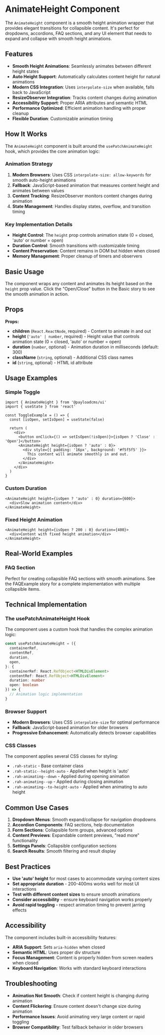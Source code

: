 # AnimateHeight Component

The `AnimateHeight` component is a smooth height animation wrapper that provides elegant transitions for collapsible content. It's perfect for dropdowns, accordions, FAQ sections, and any UI element that needs to expand and collapse with smooth height animations.

## Features

- **Smooth Height Animations**: Seamlessly animates between different height states
- **Auto Height Support**: Automatically calculates content height for natural animations
- **Modern CSS Integration**: Uses `interpolate-size` when available, falls back to JavaScript
- **ResizeObserver Integration**: Tracks content changes during animation
- **Accessibility Support**: Proper ARIA attributes and semantic HTML
- **Performance Optimized**: Efficient animation handling with proper cleanup
- **Flexible Duration**: Customizable animation timing

## How It Works

The `AnimateHeight` component is built around the `usePatchAnimateHeight` hook, which provides the core animation logic:

### Animation Strategy

1. **Modern Browsers**: Uses CSS `interpolate-size: allow-keywords` for smooth auto-height animations
2. **Fallback**: JavaScript-based animation that measures content height and animates between values
3. **Content Tracking**: ResizeObserver monitors content changes during animation
4. **State Management**: Handles display states, overflow, and transition timing

### Key Implementation Details

- **Height Control**: The `height` prop controls animation state (0 = closed, 'auto' or number = open)
- **Duration Control**: Smooth transitions with customizable timing
- **Content Preservation**: Content remains in DOM but hidden when closed
- **Memory Management**: Proper cleanup of timers and observers

## Basic Usage

The component wraps any content and animates its height based on the `height` prop value. Click the "Open/Close" button in the Basic story to see the smooth animation in action.

## Props

**Props:**

- **children** (`React.ReactNode`, required) - Content to animate in and out
- **height** (`'auto' | number`, required) - Height value that controls animation state (0 = closed, 'auto' or number = open)
- **duration** (`number`, optional) - Animation duration in milliseconds (default: 300)
- **className** (`string`, optional) - Additional CSS class names
- **id** (`string`, optional) - HTML id attribute

## Usage Examples

### Simple Toggle

```tsx
import { AnimateHeight } from '@payloadcms/ui'
import { useState } from 'react'

const ToggleExample = () => {
  const [isOpen, setIsOpen] = useState(false)

  return (
    <div>
      <button onClick={() => setIsOpen(!isOpen)}>{isOpen ? 'Close' : 'Open'}</button>
      <AnimateHeight height={isOpen ? 'auto' : 0}>
        <div style={{ padding: '16px', background: '#f5f5f5' }}>
          This content will animate smoothly in and out.
        </div>
      </AnimateHeight>
    </div>
  )
}
```

### Custom Duration

```tsx
<AnimateHeight height={isOpen ? 'auto' : 0} duration={600}>
  <div>Slow animation content</div>
</AnimateHeight>
```

### Fixed Height Animation

```tsx
<AnimateHeight height={isOpen ? 200 : 0} duration={400}>
  <div>Content with fixed height animation</div>
</AnimateHeight>
```

## Real-World Examples

### FAQ Section

Perfect for creating collapsible FAQ sections with smooth animations. See the FAQExample story for a complete implementation with multiple collapsible items.

## Technical Implementation

### The usePatchAnimateHeight Hook

The component uses a custom hook that handles the complex animation logic:

```typescript
const usePatchAnimateHeight = ({
  containerRef,
  contentRef,
  duration,
  open,
}: {
  containerRef: React.RefObject<HTMLDivElement>
  contentRef: React.RefObject<HTMLDivElement>
  duration: number
  open: boolean
}) => {
  // Animation logic implementation
}
```

### Browser Support

- **Modern Browsers**: Uses CSS `interpolate-size` for optimal performance
- **Fallback**: JavaScript-based animation for older browsers
- **Progressive Enhancement**: Automatically detects browser capabilities

### CSS Classes

The component applies several CSS classes for styling:

- `.rah-static` - Base container class
- `.rah-static--height-auto` - Applied when height is 'auto'
- `.rah-animating--down` - Applied during opening animation
- `.rah-animating--up` - Applied during closing animation
- `.rah-animating--to-height-auto` - Applied when animating to auto height

## Common Use Cases

1. **Dropdown Menus**: Smooth expand/collapse for navigation dropdowns
2. **Accordion Components**: FAQ sections, help documentation
3. **Form Sections**: Collapsible form groups, advanced options
4. **Content Previews**: Expandable content previews, "read more" functionality
5. **Settings Panels**: Collapsible configuration sections
6. **Search Results**: Smooth filtering and result display

## Best Practices

- **Use 'auto' height** for most cases to accommodate varying content sizes
- **Set appropriate duration** - 200-400ms works well for most UI interactions
- **Test with different content sizes** to ensure smooth animations
- **Consider accessibility** - ensure keyboard navigation works properly
- **Avoid rapid toggling** - respect animation timing to prevent jarring effects

## Accessibility

The component includes built-in accessibility features:

- **ARIA Support**: Sets `aria-hidden` when closed
- **Semantic HTML**: Uses proper div structure
- **Focus Management**: Content is properly hidden from screen readers when closed
- **Keyboard Navigation**: Works with standard keyboard interactions

## Troubleshooting

- **Animation Not Smooth**: Check if content height is changing during animation
- **Content Flickering**: Ensure content doesn't change size during animation
- **Performance Issues**: Avoid animating very large content or rapid toggling
- **Browser Compatibility**: Test fallback behavior in older browsers
